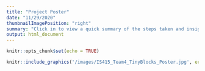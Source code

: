 ```yaml
---
title: "Project Poster"
date: "11/29/2020"
thumbnailImagePosition: "right"
summary: "Click in to view a quick summary of the steps taken and insights gained through this prokect"
output: html_document
---
```


```r
knitr::opts_chunk$set(echo = TRUE)
```
```r
knitr::include_graphics('/images/IS415_Team4_TinyBlocks_Poster.jpg', error=FALSE)
```